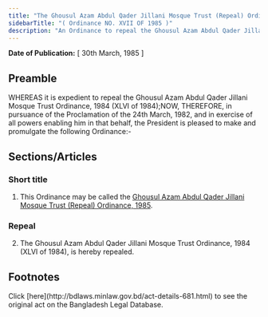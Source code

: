 ```yaml
---
title: "The Ghousul Azam Abdul Qader Jillani Mosque Trust (Repeal) Ordinance, 1985"
sidebarTitle: "( Ordinance NO. XVII OF 1985 )"
description: "An Ordinance to repeal the Ghousul Azam Abdul Qader Jillani Mosque Trust Ordinance, 1984."
---
```


**Date of Publication:** [ 30th March, 1985 ]

## Preamble

WHEREAS it is expedient to repeal the Ghousul Azam Abdul Qader Jillani Mosque Trust Ordinance, 1984 (XLVI of 1984);NOW, THEREFORE, in pursuance of the Proclamation of the 24th March, 1982, and in exercise of all powers enabling him in that behalf, the President is pleased to make and promulgate the following Ordinance:-

## Sections/Articles

### Short title

1. This Ordinance may be called the [Ghousul Azam Abdul Qader Jillani Mosque Trust (Repeal) Ordinance, 1985](/act-681.html "Ghousul Azam Abdul Qader Jillani Mosque Trust (Repeal) Ordinance, 1985").

### Repeal

2. The Ghousul Azam Abdul Qader Jillani Mosque Trust Ordinance, 1984 (XLVI of 1984), is hereby repealed.

## Footnotes

<Note>
  Click [here](http://bdlaws.minlaw.gov.bd/act-details-681.html) to see the original act on the Bangladesh Legal Database.
</Note>

